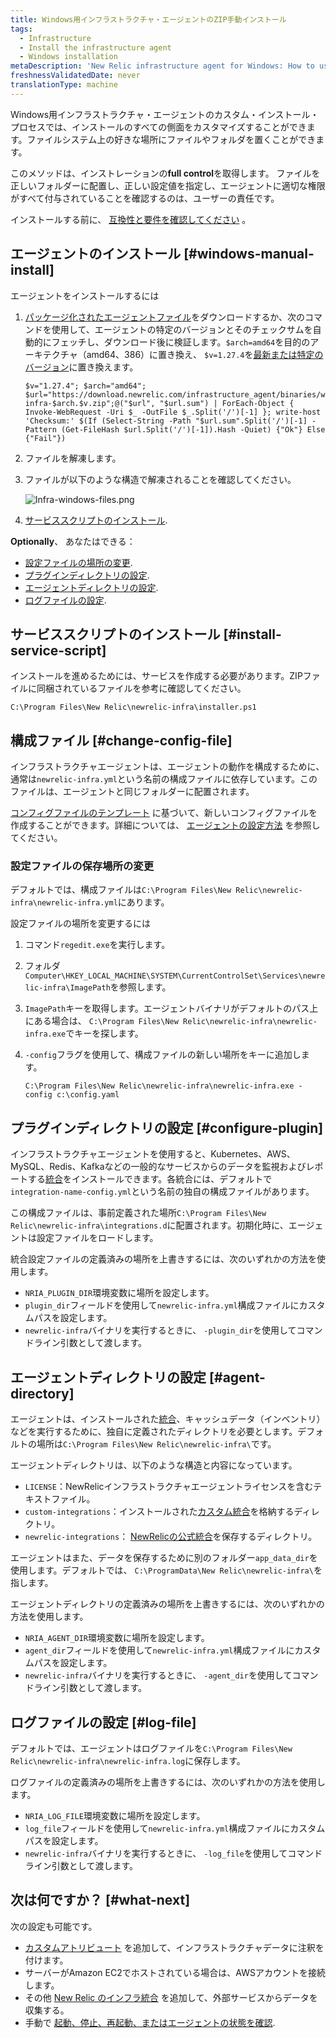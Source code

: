 ```yaml
---
title: Windows用インフラストラクチャ・エージェントのZIP手動インストール
tags:
  - Infrastructure
  - Install the infrastructure agent
  - Windows installation
metaDescription: 'New Relic infrastructure agent for Windows: How to use the manual install script so you can adapt it to your environment.'
freshnessValidatedDate: never
translationType: machine
---
```


Windows用インフラストラクチャ・エージェントのカスタム・インストール・プロセスでは、インストールのすべての側面をカスタマイズすることができます。ファイルシステム上の好きな場所にファイルやフォルダを置くことができます。

このメソッドは、インストレーションの<DNT>**full control**</DNT>を取得します。 ファイルを正しいフォルダーに配置し、正しい設定値を指定し、エージェントに適切な権限がすべて付与されていることを確認するのは、ユーザーの責任です。

インストールする前に、 [互換性と要件を確認してください](/docs/infrastructure/install-infrastructure-agent/get-started/requirements-infrastructure-agent) 。

## エージェントのインストール [#windows-manual-install]

エージェントをインストールするには

1. [パッケージ化されたエージェントファイル](https://download.newrelic.com/infrastructure_agent/binaries/windows/)をダウンロードするか、次のコマンドを使用して、エージェントの特定のバージョンとそのチェックサムを自動的にフェッチし、ダウンロード後に検証します。`$arch=amd64`を目的のアーキテクチャ（amd64、386）に置き換え、 `$v=1.27.4`を[最新または特定のバージョン](https://github.com/newrelic/infrastructure-agent/releases/latest)に置き換えます。

   ```
   $v="1.27.4"; $arch="amd64"; $url="https://download.newrelic.com/infrastructure_agent/binaries/windows/$arch/newrelic-infra-$arch.$v.zip";@("$url", "$url.sum") | ForEach-Object { Invoke-WebRequest -Uri $_ -OutFile $_.Split('/')[-1] }; write-host 'Checksum:' $(If (Select-String -Path "$url.sum".Split('/')[-1] -Pattern (Get-FileHash $url.Split('/')[-1]).Hash -Quiet) {"Ok"} Else {"Fail"})
   ```

2. ファイルを解凍します。

3. ファイルが以下のような構造で解凍されることを確認してください。

   <img
     title="Infra-windows-files.png"
     alt="Infra-windows-files.png"
     src="/images/infrastructure_diagram_infra-agent-windows-folder-structure.webp"
   />

4. [サービススクリプトのインストール](#install-service-script).

<DNT>**Optionally**</DNT>、 あなたはできる：

* [設定ファイルの場所の変更](#change-config-file).
* [プラグインディレクトリの設定](#configure-plugin).
* [エージェントディレクトリの設定](#agent-directory).
* [ログファイルの設定](#log-file).

## サービススクリプトのインストール [#install-service-script]

インストールを進めるためには、サービスを作成する必要があります。ZIPファイルに同梱されているファイルを参考に確認してください。

```
C:\Program Files\New Relic\newrelic-infra\installer.ps1
```

## 構成ファイル [#change-config-file]

インフラストラクチャエージェントは、エージェントの動作を構成するために、通常は`newrelic-infra.yml`という名前の構成ファイルに依存しています。このファイルは、エージェントと同じフォルダーに配置されます。

[コンフィグファイルのテンプレート](/docs/infrastructure/new-relic-infrastructure/configuration/infrastructure-config-file-template-newrelic-infrayml) に基づいて、新しいコンフィグファイルを作成することができます。詳細については、 [エージェントの設定方法](/docs/infrastructure/new-relic-infrastructure/configuration/configure-infrastructure-agent) を参照してください。

### 設定ファイルの保存場所の変更

デフォルトでは、構成ファイルは`C:\Program Files\New Relic\newrelic-infra\newrelic-infra.yml`にあります。

設定ファイルの場所を変更するには

1. コマンド`regedit.exe`を実行します。

2. フォルダ`Computer\HKEY_LOCAL_MACHINE\SYSTEM\CurrentControlSet\Services\newrelic-infra\ImagePath`を参照します。

3. `ImagePath`キーを取得します。エージェントバイナリがデフォルトのパス上にある場合は、 `C:\Program Files\New Relic\newrelic-infra\newrelic-infra.exe`でキーを探します。

4. `-config`フラグを使用して、構成ファイルの新しい場所をキーに追加します。

   ```
   C:\Program Files\New Relic\newrelic-infra\newrelic-infra.exe -config c:\config.yaml
   ```

## プラグインディレクトリの設定 [#configure-plugin]

インフラストラクチャエージェントを使用すると、Kubernetes、AWS、MySQL、Redis、Kafkaなどの一般的なサービスからのデータを監視およびレポートする[統合](/docs/infrastructure/host-integrations/get-started/introduction-host-integrations)をインストールできます。各統合には、デフォルトで`integration-name-config.yml`という名前の独自の構成ファイルがあります。

この構成ファイルは、事前定義された場所`C:\Program Files\New Relic\newrelic-infra\integrations.d`に配置されます。初期化時に、エージェントは設定ファイルをロードします。

統合設定ファイルの定義済みの場所を上書きするには、次のいずれかの方法を使用します。

* `NRIA_PLUGIN_DIR`環境変数に場所を設定します。
* `plugin_dir`フィールドを使用して`newrelic-infra.yml`構成ファイルにカスタムパスを設定します。
* `newrelic-infra`バイナリを実行するときに、 `-plugin_dir`を使用してコマンドライン引数として渡します。

## エージェントディレクトリの設定 [#agent-directory]

エージェントは、インストールされた[統合](/docs/infrastructure/host-integrations/get-started/introduction-host-integrations)、キャッシュデータ（インベントリ）などを実行するために、独自に定義されたディレクトリを必要とします。デフォルトの場所は`C:\Program Files\New Relic\newrelic-infra\`です。

エージェントディレクトリは、以下のような構造と内容になっています。

* `LICENSE`：NewRelicインフラストラクチャエージェントライセンスを含むテキストファイル。
* `custom-integrations`：インストールされた[カスタム統合](/docs/integrations/integrations-sdk/getting-started/introduction-infrastructure-integrations-sdk)を格納するディレクトリ。
* `newrelic-integrations`： [NewRelicの公式統合](/docs/infrastructure/host-integrations/get-started/introduction-host-integrations)を保存するディレクトリ。

エージェントはまた、データを保存するために別のフォルダー`app_data_dir`を使用します。デフォルトでは、 `C:\ProgramData\New Relic\newrelic-infra\`を指します。

エージェントディレクトリの定義済みの場所を上書きするには、次のいずれかの方法を使用します。

* `NRIA_AGENT_DIR`環境変数に場所を設定します。
* `agent_dir`フィールドを使用して`newrelic-infra.yml`構成ファイルにカスタムパスを設定します。
* `newrelic-infra`バイナリを実行するときに、 `-agent_dir`を使用してコマンドライン引数として渡します。

## ログファイルの設定 [#log-file]

デフォルトでは、エージェントはログファイルを`C:\Program Files\New Relic\newrelic-infra\newrelic-infra.log`に保存します。

ログファイルの定義済みの場所を上書きするには、次のいずれかの方法を使用します。

* `NRIA_LOG_FILE`環境変数に場所を設定します。
* `log_file`フィールドを使用して`newrelic-infra.yml`構成ファイルにカスタムパスを設定します。
* `newrelic-infra`バイナリを実行するときに、 `-log_file`を使用してコマンドライン引数として渡します。

<InstallFeedback/>

## 次は何ですか？ [#what-next]

次の設定も可能です。

* [カスタムアトリビュート](/docs/infrastructure/install-infrastructure-agent/configuration/infrastructure-agent-configuration-settings/#custom-attributes) を追加して、インフラストラクチャデータに注釈を付けます。
* [](/docs/integrations/amazon-integrations/get-started/connect-aws-new-relic-infrastructure-monitoring/)サーバーがAmazon EC2でホストされている場合は、AWSアカウントを接続します。
* その他 [New Relic のインフラ統合](/docs/integrations/infrastructure-integrations/get-started/introduction-infrastructure-integrations/) を追加して、外部サービスからデータを収集する。
* 手動で [起動、停止、再起動、またはエージェントの状態を確認](/docs/infrastructure/install-infrastructure-agent/manage-your-agent/start-stop-restart-infrastructure-agent/#windows).
